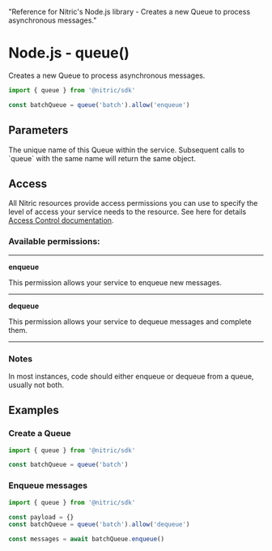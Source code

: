   "Reference for Nitric's Node.js library - Creates a new Queue to process asynchronous messages."

# Node.js - queue()

Creates a new Queue to process asynchronous messages.

```javascript
import { queue } from '@nitric/sdk'

const batchQueue = queue('batch').allow('enqueue')
```

## Parameters

<Properties>
  <Property name="name" required type="string">
    The unique name of this Queue within the service. Subsequent calls to
    `queue` with the same name will return the same object.
  </Property>
</Properties>

## Access

All Nitric resources provide access permissions you can use to specify the level of access your service needs to the resource. See here for details [Access Control documentation](/concepts/access-control).

### Available permissions:

---

**enqueue**

This permission allows your service to enqueue new messages.

---

**dequeue**

This permission allows your service to dequeue messages and complete them.

---

### Notes

In most instances, code should either enqueue or dequeue from a queue, usually not both.

## Examples

### Create a Queue

```javascript
import { queue } from '@nitric/sdk'

const batchQueue = queue('batch')
```

### Enqueue messages

```javascript
import { queue } from '@nitric/sdk'

const payload = {}
const batchQueue = queue('batch').allow('dequeue')

const messages = await batchQueue.enqueue()
```

